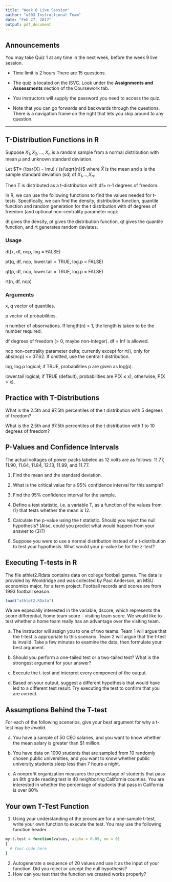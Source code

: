 ```yaml
---
title: "Week 8 Live Session"
author: "w203 Instructional Team"
date: "Feb 27, 2017"
output: pdf_document
---
```


## Announcements

You may take Quiz 1 at any time in the next week, before the week 9 live session.

- Time limit is 2 hours  There are 15 questions.

- The quiz is located on the ISVC.  Look under the **Assignments and Assessments** section of the Coursework tab.

- You instructors will supply the password you need to access the quiz.

- Note that you can go forwards and backwards through the questions.  There is a navigation frame on the right that lets you skip around to any question.

*********************************

## T-Distribution Functions in R

Suppose $X_1,X_2,...,X_n$ is a random sample from a normal distribution with mean $\mu$ and unknown standard deviation.

Let $T= (\bar{X} - \mu) / (s/\sqrt{n})$ where $\bar{X}$ is the mean and s is the sample standard deviation (sd) of $X_1$,…,$X_n$.

Then T is distributed as a t-distribution with df= n-1 degrees of freedom.



In R, we can use the following functions to find the values needed for t-tests. Specifically, we can find the density, distribution function, quantile function and random generation for the t distribution with df degrees of freedom (and optional non-centrality parameter ncp):

dt gives the density, pt gives the distribution function, qt gives the quantile function, and rt generates random deviates. 

### Usage
dt(x, df, ncp, log = FALSE) 

pt(q, df, ncp, lower.tail = TRUE, log.p = FALSE) 

qt(p, df, ncp, lower.tail = TRUE, log.p = FALSE) 

rt(n, df, ncp) 

### Arguments
x, q  vector of quantiles.

p	vector of probabilities.

n	number of observations. If length(n) > 1, the length is taken to be the number required.

df	degrees of freedom (> 0, maybe non-integer). df = Inf is allowed.

ncp	non-centrality parameter delta; currently except for rt(), only for abs(ncp) <= 37.62. If omitted, use the central t distribution.

log, log.p	logical; if TRUE, probabilities p are given as log(p).

lower.tail	logical; if TRUE (default), probabilities are P(X $\leq$ x), otherwise, P(X > x).


## Practice with T-Distributions

What is the 2.5th and 97.5th percentiles of the t distribution with 5 degrees of freedom?

What is the 2.5th and 97.5th percentiles of the t distribution with 1 to 10 degrees of freedom?


## P-Values and Confidence Intervals

The actual voltages of power packs labeled as 12 volts are as follows: 11.77, 11.90, 11.64, 11.84, 12.13, 11.99, and 11.77. 

1) Find the mean and the standard deviation. 

2) What is the critical value for a 95% confidence interval for this sample?

3) Find the 95% confidence interval for the sample.

4) Define a test statistic, i.e. a variable T, as a function of the values from (1) that tests whether the mean is 12.

5) Calculate the p-value using the t statistic.  Should you reject the null hypothesis?  (Also, could you predict what would happen from your answer to (3)?)

6) Suppose you were to use a normal distribution instead of a t-distribution to test your hypothesis.  What would your p-value be for the z-test?


## Executing T-tests in R

The file athlet2.Rdata contains data on college football games.  The data is provided by Wooldridge and was collected by Paul Anderson, an MSU economics major, for a term project.  Football records and scores are from 1993 football season.

```r
load("athlet2.RData")
```

We are especially interested in the variable, dscore, which represents the score differential, home team score - visiting team score.  We would like to test whether a home team really has an advantage over the visiting team.

a. The instructor will assign you to one of two teams.  Team 1 will argue that the t-test is appropriate to this scenario.  Team 2 will argue that the t-test is invalid.  Take a few minutes to examine the data, then formulate your best argument.

b. Should you perform a one-tailed test or a two-tailed test?  What is the strongest argument for your answer?

c. Execute the t-test and interpret every component of the output.

d. Based on your output, suggest a different hypothesis that would have led to a different test result.  Try executing the test to confirm that you are correct.


## Assumptions Behind the T-test

For each of the following scenarios, give your best argument for why a t-test may be *invalid*.

a. You have a sample of 50 CEO salaries, and you want to know whether the mean salary is greater than $1 million.

b. You have data on 1000 students that are sampled from 10 randomly chosen public universities, and you want to know whether public university students sleep less than 7 hours a night.

c. A nonprofit organization measures the percentage of students that pass an 8th grade reading test in 40 neighboring California counties.  You are interested in whether the percentage of students that pass in California is over 80%


## Your own T-Test Function

1. Using your understanding of the procedure for a one-sample t-test, write your own function to execute the test.  You may use the following function header.

```r
my.t.test = function(values, alpha = 0.05, mu = 0)
{
  # Your code here
}
```


2.	Autogenerate a sequence of 20 values and use it as the input of your function. Did you reject or accept the null hypothesis?
3.	How can you test that the function we created works properly?
